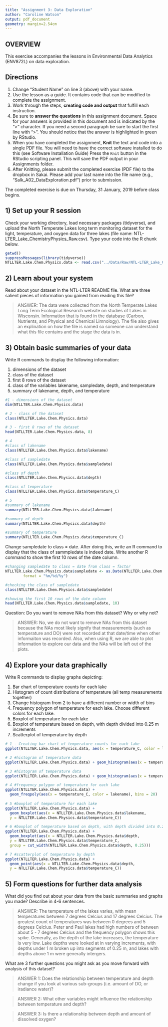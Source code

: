 ```yaml
---
title: "Assignment 3: Data Exploration"
author: "Caroline Watson"
output: pdf_document
geometry: margin=2.54cm
---
```


## OVERVIEW

This exercise accompanies the lessons in Environmental Data Analytics (ENV872L) on data exploration. 

## Directions
1. Change "Student Name" on line 3 (above) with your name.
2. Use the lesson as a guide. It contains code that can be modified to complete the assignment.
3. Work through the steps, **creating code and output** that fulfill each instruction.
4. Be sure to **answer the questions** in this assignment document.
Space for your answers is provided in this document and is indicated by the ">" character.
If you need a second paragraph be sure to start the first line with ">".
You should notice that the answer is highlighted in green by RStudio. 
6. When you have completed the assignment, **Knit** the text and code into a single PDF file.
You will need to have the correct software installed to do this (see Software Installation Guide)
Press the `Knit` button in the RStudio scripting panel.
This will save the PDF output in your Assignments folder.
8. After Knitting, please submit the completed exercise (PDF file) to the dropbox in Sakai. Please add your last name into the file name (e.g., "Salk_A02_DataExploration.pdf") prior to submission.

The completed exercise is due on Thursday, 31 January, 2019 before class begins.

## 1) Set up your R session

Check your working directory, load necessary packages (tidyverse), and upload the North Temperate Lakes long term monitoring dataset for the light, temperature, and oxygen data for three lakes (file name: NTL-LTER_Lake_ChemistryPhysics_Raw.csv). Type your code into the R chunk below.
```r
getwd()
suppressMessages(library(tidyverse))
NTLLTER.Lake.Chem.Physics.data <- read.csv("../Data/Raw/NTL-LTER_Lake_ChemistryPhysics_Raw.csv")
```

## 2) Learn about your system

Read about your dataset in the NTL-LTER README file. What are three salient pieces of information you gained from reading this file?

> ANSWER: The data were collected from the North Temperate Lakes Long Term Ecological Research website on studies of Lakes in Wisconsin. Information that is found in the database (Carbon, Nutrients, and Physical and Chemical Limnology). The file also gives an explination on how the file is named so someone can understand what this file contains and the stage the data is in. 

## 3) Obtain basic summaries of your data

Write R commands to display the following information: 

1. dimensions of the dataset
2. class of the dataset
3. first 8 rows of the dataset
4. class of the variables lakename, sampledate, depth, and temperature
5. summary of lakename, depth, and temperature

```r
#1 - dimensions of the dataset
dim(NTLLTER.Lake.Chem.Physics.data)

# 2 - class of the dataset
class(NTLLTER.Lake.Chem.Physics.data)

# 3 - first 8 rows of the dataset
head(NTLLTER.Lake.Chem.Physics.data, 8)

# 4
#class of lakename
class(NTLLTER.Lake.Chem.Physics.data$lakename)

#class of sampledate
class(NTLLTER.Lake.Chem.Physics.data$sampledate)

#class of depth
class(NTLLTER.Lake.Chem.Physics.data$depth)

#class of temperature
class(NTLLTER.Lake.Chem.Physics.data$temperature_C)

# 5
#summary of lakename
summary(NTLLTER.Lake.Chem.Physics.data$lakename)

#summary of depth
summary(NTLLTER.Lake.Chem.Physics.data$depth)

#summary of temperature
summary(NTLLTER.Lake.Chem.Physics.data$temperature_C)

```

Change sampledate to class = date. After doing this, write an R command to display that the class of sammpledate is indeed date. Write another R command to show the first 10 rows of the date column. 

```r

#changing sampledate to class = date from class = factor
NTLLTER.Lake.Chem.Physics.data$sampledate <- as.Date(NTLLTER.Lake.Chem.Physics.data$sampledate, 
        format = "%m/%d/%y")

#checking the class of sampledate
class(NTLLTER.Lake.Chem.Physics.data$sampledate)

#showing the first 10 rows of the date column 
head(NTLLTER.Lake.Chem.Physics.data$sampledate, 10)

```

Question: Do you want to remove NAs from this dataset? Why or why not?

> ANSWER: No, we do not want to remove NAs from this dataset because the NAs most likely signify that measurements (such as temperature and DO) were not recorded at that date/time when other informaiton was recorded. Also, when using R, we are able to plot information to explore our data and the NAs will be left out of the plots. 

## 4) Explore your data graphically

Write R commands to display graphs depicting: 

1. Bar chart of temperature counts for each lake
2. Histogram of count distributions of temperature (all temp measurements together)
3. Change histogram from 2 to have a different number or width of bins
4. Frequency polygon of temperature for each lake. Choose different colors for each lake.
5. Boxplot of temperature for each lake
6. Boxplot of temperature based on depth, with depth divided into 0.25 m increments
7. Scatterplot of temperature by depth

```r
# 1 - Creating bar chart of temperature counts for each lake
ggplot(NTLLTER.Lake.Chem.Physics.data, aes(x = temperature_C, color = lakename)) + geom_bar()

# 2 #histogram of temperature data
ggplot(NTLLTER.Lake.Chem.Physics.data) + geom_histogram(aes(x = temperature_C))

# 3 #histogram of temperature data
ggplot(NTLLTER.Lake.Chem.Physics.data) + geom_histogram(aes(x = temperature_C), bins = 10)

# 4 #frequency polygon of temperature for each lake
ggplot(NTLLTER.Lake.Chem.Physics.data) +
  geom_freqpoly(aes(x = temperature_C, color = lakename), bins = 20)
  
# 5 #boxplot of temperature for each lake
ggplot(NTLLTER.Lake.Chem.Physics.data) +
  geom_boxplot(aes(x = NTLLTER.Lake.Chem.Physics.data$lakename, 
  y = NTLLTER.Lake.Chem.Physics.data$temperature_C))

# 6 #boxplot of temperature based on depth, with depth divided into 0.25m increments
ggplot(NTLLTER.Lake.Chem.Physics.data) +
  geom_boxplot(aes(x = NTLLTER.Lake.Chem.Physics.data$depth, 
  y = NTLLTER.Lake.Chem.Physics.data$temperature_C, 
  group = cut_width(NTLLTER.Lake.Chem.Physics.data$depth, 0.25)))

# 7 #scatterplot of temperature by depth
ggplot(NTLLTER.Lake.Chem.Physics.data) +
  geom_point(aes(x = NTLLTER.Lake.Chem.Physics.data$depth, 
  y = NTLLTER.Lake.Chem.Physics.data$temperature_C))

```
## 5) Form questions for further data analysis

What did you find out about your data from the basic summaries and graphs you made? Describe in 4-6 sentences.

> ANSWER: The temperature of the lakes varies, with mean temperatures between 7 degrees Celcius and 17 degrees Celcius. The greatest count of temperatures was between 0 degrees and 5 degrees Celcius. Peter and Paul lakes had high numbers of between about 5 - 7 degrees Celcius and the frequency polygon shows this spike. Generally, as the depth of the lake increases, the temperature is very low. Lake depths were looked at in varying increments, with depths under 1 m broken up into segments of 0.25 m, and lakes with depths above 1 m were generally intergers. 

What are 3 further questions you might ask as you move forward with  analysis of this dataset?

> ANSWER 1: Does the relationship between temperature and depth change if you look at various sub-groups (i.e. amount of DO, or iradiance water)? 
 
> ANSWER 2: What other variables might influence the relationship between temperature and depth?

> ANSWER 3: Is there a relationship between depth and amount of dissolved oxygen? 
